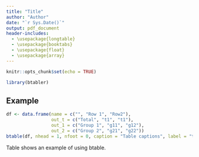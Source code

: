 ```yaml
---
title: "Title"
author: "Author"
date: "`r Sys.Date()`"
output: pdf_document
header-includes:
  - \usepackage{longtable}
  - \usepackage{booktabs}
  - \usepackage{float}
  - \usepackage{array}
---
```



```r
knitr::opts_chunk$set(echo = TRUE)

library(btabler)

```



## Example

```r
df <- data.frame(name = c("", "Row 1", "Row2"),
                 out_t = c("Total", "t1", "t1"),
                 out_1 = c("Group 1", "g11", "g12"), 
                 out_2 = c("Group 2", "g21", "g22"))
btable(df, nhead = 1, nfoot = 0, caption = "Table captions", label = "tab:x")
```

Table \ref{tab:x} shows an example of using btable.



